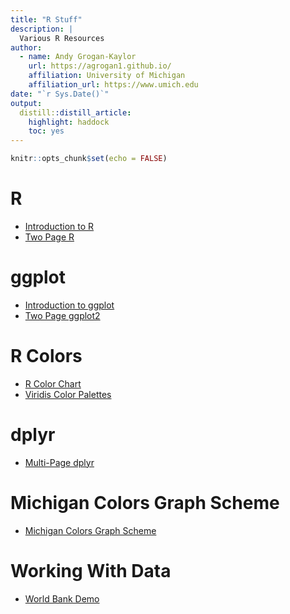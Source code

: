 ```yaml
---
title: "R Stuff"
description: |
  Various R Resources
author:
  - name: Andy Grogan-Kaylor 
    url: https://agrogan1.github.io/
    affiliation: University of Michigan
    affiliation_url: https://www.umich.edu
date: "`r Sys.Date()`"
output:
  distill::distill_article:
    highlight: haddock
    toc: yes
---
```


```r

knitr::opts_chunk$set(echo = FALSE)

```

# R

* [Introduction to R](./introduction-to-R/introduction-to-R.html)
* [Two Page R](./two-page-R/two-page-R.pdf)

# ggplot

* [Introduction to ggplot](https://agrogan1.github.io/R/introduction-to-ggplot2/introduction-to-ggplot2.html)
* [Two Page ggplot2](./two-page-ggplot2/two-page-ggplot2.pdf)

# R Colors

* [R Color Chart](./colors/colors.html)
* [Viridis Color Palettes](./viridis/viridis.html)

# dplyr

* [Multi-Page dplyr](./multi-page-dplyr/multi-page-dplyr.html)

# Michigan Colors Graph Scheme

* [Michigan Colors Graph Scheme](./michigancolors-demo/michigancolors-demo.html)

# Working With Data

* [World Bank Demo](https://agrogan1.github.io/R/wbdemo/)


